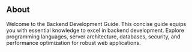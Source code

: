 ## About

Welcome to the Backend Development Guide. This concise guide equips you with essential knowledge to excel in backend development. Explore programming languages, server architecture, databases, security, and performance optimization for robust web applications.





